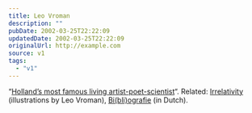 ```yaml
---
title: Leo Vroman
description: ""
pubDate: 2002-03-25T22:22:09
updatedDate: 2002-03-25T22:22:09
originalUrl: http://example.com
source: v1
tags:
  - "v1"
---
```


&#8220;[Holland&#8217;s most famous living artist-poet-scientist][1]&#8220;. Related: [Irrelativity][2] (illustrations by Leo Vroman), [Bi(bli)ografie][3] (in Dutch).

[1]: http://www.poetry.nl/festival2001e/home.php?url=http://www.poetry.nl/festival2001e/php/dichters.php?dichters_ID=827
[2]: http://www.amazon.com/exec/obidos/ASIN/1884470130/ohsky07 "Irrelativity by Robert Epstein on Amazon.com"
[3]: http://www.geocities.com/Athens/Ithaca/2249/vromanleo.html
